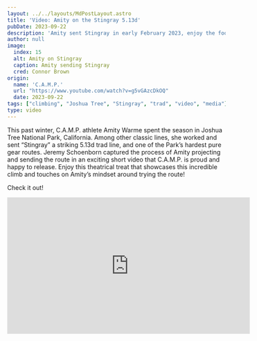 ```yaml
---
layout: ../../layouts/MdPostLayout.astro
title: 'Video: Amity on the Stingray 5.13d'
pubDate: 2023-09-22
description: 'Amity sent Stingray in early February 2023, enjoy the footage!'
author: null
image: 
  index: 15
  alt: Amity on Stingray
  caption: Amity sending Stingray
  cred: Connor Brown
origin: 
  name: 'C.A.M.P.'
  url: "https://www.youtube.com/watch?v=g5vGAzcDkOQ"
  date: 2023-09-22
tags: ["climbing", "Joshua Tree", "Stingray", "trad", "video", "media"]
type: video
---
```

This past winter, C.A.M.P. athlete Amity Warme spent the season in Joshua Tree National Park, California. Among other classic lines, she worked and sent “Stingray” a striking 5.13d trad line, and one of the Park’s hardest pure gear routes. Jeremy Schoenborn captured the process of Amity projecting and sending the route in an exciting short video that C.A.M.P. is proud and happy to release. Enjoy this theatrical treat that showcases this incredible climb and touches on Amity’s mindset around trying the route!

Check it out!

<iframe class="youtube-embed" width="560" height="315" src="https://www.youtube.com/embed/RnenSqT0dFI?si=TCTp8eoaaMlENJi3" title="YouTube video player" frameborder="0" allow="accelerometer; autoplay; clipboard-write; encrypted-media; gyroscope; picture-in-picture; web-share" allowfullscreen></iframe>